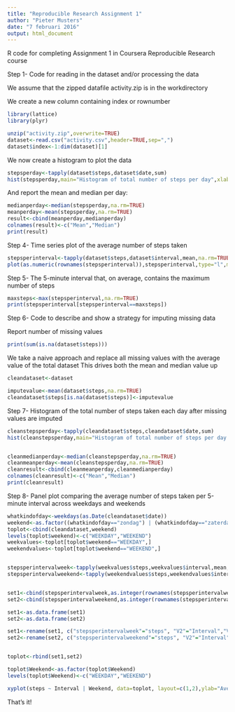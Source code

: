```yaml
---
title: "Reproducible Research Assignment 1"
author: "Pieter Musters"
date: "7 februari 2016"
output: html_document
---
```


R code for completing Assignment 1 in Coursera Reproducible Research course

Step 1- Code for reading in the dataset and/or processing the data

We assume that the zipped datafile activity.zip  is in the workdirectory

We create a new column containing index or rownumber

```r
library(lattice)
library(plyr)

unzip("activity.zip",overwrite=TRUE)
dataset<-read.csv("activity.csv",header=TRUE,sep=",")
dataset$index<-1:dim(dataset)[1]


```

We now create a histogram to plot the data

```r
stepsperday<-tapply(dataset$steps,dataset$date,sum)
hist(stepsperday,main="Histogram of total number of steps per day",xlab="Total number steps/day")
```

And report the mean and median per day:

```r
medianperday<-median(stepsperday,na.rm=TRUE)
meanperday<-mean(stepsperday,na.rm=TRUE)
result<-cbind(meanperday,medianperday)
colnames(result)<-c("Mean","Median")
print(result)
```


Step 4- Time series plot of the average number of steps taken


```r

stepsperinterval<-tapply(dataset$steps,dataset$interval,mean,na.rm=TRUE)
plot(as.numeric(rownames(stepsperinterval)),stepsperinterval,type="l",main="Time series average steps per interval",xlab="Interval",ylab="Average nr of steps")

```

Step 5- The 5-minute interval that, on average, contains the maximum number of steps

```r

maxsteps<-max(stepsperinterval,na.rm=TRUE)
print(stepsperinterval[stepsperinterval==maxsteps])

```

Step 6- Code to describe and show a strategy for imputing missing data

Report number of missing values

```r

print(sum(is.na(dataset$steps)))


```

We take a naive approach and replace all missing values with the average value of the total dataset
This drives both the mean and median value up



```r

cleandataset<-dataset

imputevalue<-mean(dataset$steps,na.rm=TRUE)
cleandataset$steps[is.na(dataset$steps)]<-imputevalue


```

Step 7- Histogram of the total number of steps taken each day after missing values are imputed

```r

cleanstepsperday<-tapply(cleandataset$steps,cleandataset$date,sum)
hist(cleanstepsperday,main="Histogram of total number of steps per day - imputed data",xlab="Total number steps/day")


cleanmedianperday<-median(cleanstepsperday,na.rm=TRUE)
cleanmeanperday<-mean(cleanstepsperday,na.rm=TRUE)
cleanresult<-cbind(cleanmeanperday,cleanmedianperday)
colnames(cleanresult)<-c("Mean","Median")
print(cleanresult)

```

Step 8- Panel plot comparing the average number of steps taken per 5-minute interval across weekdays and weekends

```r

whatkindofday<-weekdays(as.Date(cleandataset$date))
weekend<-as.factor((whatkindofday=="zondag") | (whatkindofday=="zaterdag"))
toplot<-cbind(cleandataset,weekend)
levels(toplot$weekend)<-c("WEEKDAY","WEEKEND")
weekvalues<-toplot[toplot$weekend=="WEEKDAY",]
weekendvalues<-toplot[toplot$weekend=="WEEKEND",]


stepsperintervalweek<-tapply(weekvalues$steps,weekvalues$interval,mean,na.rm=TRUE)
stepsperintervalweekend<-tapply(weekendvalues$steps,weekendvalues$interval,mean,na.rm=TRUE)


set1<-cbind(stepsperintervalweek,as.integer(rownames(stepsperintervalweek)),(rep(0,length(stepsperintervalweek))))
set2<-cbind(stepsperintervalweekend,as.integer(rownames(stepsperintervalweekend)),(rep(1,length(stepsperintervalweekend))))

set1<-as.data.frame(set1)
set2<-as.data.frame(set2)

set1<-rename(set1, c("stepsperintervalweek"="steps", "V2"="Interval","V3"="Weekend"))
set2<-rename(set2, c("stepsperintervalweekend"="steps", "V2"="Interval","V3"="Weekend"))


toplot<-rbind(set1,set2)

toplot$Weekend<-as.factor(toplot$Weekend)
levels(toplot$Weekend)<-c("WEEKDAY","WEEKEND")

xyplot(steps ~ Interval | Weekend, data=toplot, layout=c(1,2),ylab="Average number of steps", xlab="Interval", type="l")

```

That's it! 
